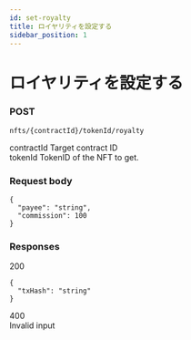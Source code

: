 ```yaml
---
id: set-royalty
title: ロイヤリティを設定する
sidebar_position: 1
---
```


# ロイヤリティを設定する

### POST
~~~
nfts/{contractId}/tokenId/royalty
~~~
contractId Target contract ID  
tokenId TokenID of the NFT to get.

### Request body
~~~
{
  "payee": "string",
  "commission": 100
}
~~~

### Responses
200
~~~
{
  "txHash": "string"
}
~~~
400  
Invalid input

